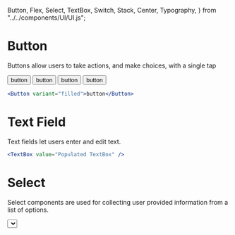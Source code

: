  Button,
  Flex,
  Select,
  TextBox,
  Switch,
  Stack,
  Center,
  Typography,
} from "../../components/UI/UI.js";

<Meta title="Components/INPUTS" />

# Button

Buttons allow users to take actions, and make choices, with a single tap

<Canvas>
  <Story
    name="Button"
    argTypes={{
      variant: {
        control: "text",
        defaultValue: "outlined",
        description: "Sets the type of button to display",
      },
    }}
  >
    <Flex>
      <Button id="Unchecked" variant="outlined" mr={2}>
        button
      </Button>
      <Button id="Checked" variant="filled" mr={2}>
        button
      </Button>
      <Button id="filled" variant="filled" color="secondary" mr={2}>
        button
      </Button>
      <Button id="disabled" mr={2} color="info">
        button
      </Button>
    </Flex>
  </Story>
</Canvas>

```jsx
<Button variant="filled">button</Button>
```

<ArgsTable story="Button" />

# Text Field

Text fields let users enter and edit text.

<Canvas>
  <Story
    name="TextBox"
    argTypes={{
      value: {
        control: "text",
        defaultValue: "",
        description: "Value of the TextBox  ",
      },
    }}
  >
    <Flex>
      <TextBox label="Success Label" color="success" placeholder="Basic TextBox" mr={2} />
      <TextBox value="Populated TextBox" mr={2} />
      <TextBox size="small" disabled value="Disabled TextBox" mr={2} />
    </Flex>
  </Story>
</Canvas>

```jsx
<TextBox value="Populated TextBox" />
```

# Select

Select components are used for collecting user provided information from a list of options.

<Canvas>
  <Story
    name="Select"
    argTypes={{
      options: {
        control: "text",
        defaultValue: "peas, greens, potatoes, tomatoes, you name it!",
        description: "Array of values to display",
      },
    }}
  >
    <Flex>
      <Select options={["apples", "pears", "bananas", "world peace"]} mr={2} />
    </Flex>
  </Story>
</Canvas>

```jsx
<Select options={["apples", "pears", "bananas", "world peace"]} />
```

<ArgsTable story="Select" />

# Switch

Switches toggle the state of a single setting on or off.

<Canvas>
  <Story
    name="Switch"
    argTypes={{
      checked: {
        control: "boolean",
        defaultValue: false,
        description: "Sets whether Switch is set to true or false",
      },
      color: {
        control: "text",
        defaultValue: "primary",
        description: "Color of the Switch",
      },
    }}
  >
    <Flex>
      <Stack align="center" mr={6}>
        <Switch color="info" checked />
        <Typography variant="caption">Info Switch</Typography>
      </Stack>
      <Stack align="center" mr={6}>
        <Switch color="warning" checked />
        <Typography variant="caption">Warning Switch</Typography>
      </Stack>
      <Stack align="center" mr={6}>
        <Switch color="error" checked />
        <Typography variant="caption">Error Switch</Typography>
      </Stack>
      <Stack align="center" mr={6}>
        <Switch color="success" checked />
        <Typography variant="caption">Success Switch</Typography>
      </Stack>
      <Stack align="center" mr={6}>
        <Switch color="success" />
        <Typography variant="caption">Unchecked Switch</Typography>
      </Stack>
      <Stack align="center" mr={6}>
        <Switch color="success" disabled />
        <Typography variant="caption">disabled Switch</Typography>
      </Stack>
    </Flex>
  </Story>
</Canvas>

```jsx
<Switch color="success" />
```

<ArgsTable story="Switch" />
